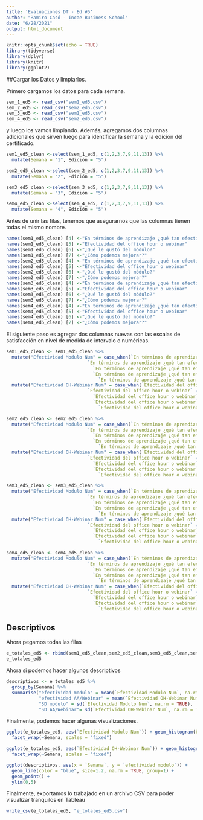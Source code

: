 ```yaml
---
title: 'Evaluaciones DT - Ed #5'
author: "Ramiro Casó - Incae Business School"
date: "6/28/2021"
output: html_document
---
```



```r
knitr::opts_chunk$set(echo = TRUE)
library(tidyverse)
library(dplyr)
library(knitr)
library(ggplot2)
```

##Cargar los Datos y limpiarlos.  

Primero cargamos los datos para cada semana.
```r
sem_1_ed5 <- read_csv("sem1_ed5.csv")
sem_2_ed5 <- read_csv("sem2_ed5.csv")
sem_3_ed5 <- read_csv("sem1_ed5.csv")
sem_4_ed5 <- read_csv("sem2_ed5.csv")
```

y luego los vamos limpiando. Además, agregamos dos columnas adicionales que sirven luego para identificar la semana y la edición del certificado. 


```r
sem1_ed5_clean <-select(sem_1_ed5, c(1,2,3,7,9,11,13)) %>% 
  mutate(Semana = "1", Edición = "5")

sem2_ed5_clean <-select(sem_2_ed5, c(1,2,3,7,9,11,13)) %>% 
  mutate(Semana = "2", Edición = "5")

sem3_ed5_clean <-select(sem_3_ed5, c(1,2,3,7,9,11,13)) %>% 
  mutate(Semana = "3", Edición = "5")

sem4_ed5_clean <-select(sem_4_ed5, c(1,2,3,7,9,11,13)) %>% 
  mutate(Semana = "4", Edición = "5")

```

Antes de unir las filas, tenemos que asegurarnos que las columnas tienen todas el mismo nombre. 

```r
names(sem1_ed5_clean) [4] <-"En términos de aprendizaje ¿qué tan efectivo fue este módulo?" 
names(sem1_ed5_clean) [5] <-"Efectividad del office hour o webinar" 
names(sem1_ed5_clean) [6] <-"¿Qué le gustó del módulo?" 
names(sem1_ed5_clean) [7] <-"¿Cómo podemos mejorar?" 
names(sem2_ed5_clean) [4] <-"En términos de aprendizaje ¿qué tan efectivo fue este módulo?" 
names(sem2_ed5_clean) [5] <-"Efectividad del office hour o webinar" 
names(sem2_ed5_clean) [6] <-"¿Qué le gustó del módulo?" 
names(sem2_ed5_clean) [7] <-"¿Cómo podemos mejorar?" 
names(sem3_ed5_clean) [4] <-"En términos de aprendizaje ¿qué tan efectivo fue este módulo?" 
names(sem3_ed5_clean) [5] <-"Efectividad del office hour o webinar" 
names(sem3_ed5_clean) [6] <-"¿Qué le gustó del módulo?" 
names(sem3_ed5_clean) [7] <-"¿Cómo podemos mejorar?" 
names(sem4_ed5_clean) [4] <-"En términos de aprendizaje ¿qué tan efectivo fue este módulo?" 
names(sem4_ed5_clean) [5] <-"Efectividad del office hour o webinar" 
names(sem4_ed5_clean) [6] <-"¿Qué le gustó del módulo?" 
names(sem4_ed5_clean) [7] <-"¿Cómo podemos mejorar?" 
```

El siguiente paso es agregar dos columnas nuevas con las escalas de satisfacción en nivel de medida de intervalo o numéricas. 

```r
sem1_ed5_clean <- sem1_ed5_clean %>% 
  mutate("Efectividad Modulo Num" = case_when(`En términos de aprendizaje ¿qué tan efectivo fue este módulo?` == "Muy efectivo" ~ 5,
                              `En términos de aprendizaje ¿qué tan efectivo fue este módulo?` == "Efectivo" ~ 4,
                                `En términos de aprendizaje ¿qué tan efectivo fue este módulo?` == "Neutral" ~ 3,
                                `En términos de aprendizaje ¿qué tan efectivo fue este módulo?` == "Inefectivo" ~ 2,
                                  `En términos de aprendizaje ¿qué tan efectivo fue este módulo?` == "Muy inefectivo" ~ 1)) %>%
  mutate("Efectividad OH-Webinar Num" = case_when(`Efectividad del office hour o webinar` == "Muy efectivo" ~ 5,
                              `Efectividad del office hour o webinar` == "Efectivo" ~ 4,
                                `Efectividad del office hour o webinar` == "Neutral" ~ 3,
                                `Efectividad del office hour o webinar` == "Inefectivo" ~ 2,
                                  `Efectividad del office hour o webinar` == "Muy inefectivo" ~ 1))

sem2_ed5_clean <- sem2_ed5_clean %>% 
  mutate("Efectividad Modulo Num" = case_when(`En términos de aprendizaje ¿qué tan efectivo fue este módulo?` == "Muy efectivo" ~ 5,
                              `En términos de aprendizaje ¿qué tan efectivo fue este módulo?` == "Efectivo" ~ 4,
                                `En términos de aprendizaje ¿qué tan efectivo fue este módulo?` == "Neutral" ~ 3,
                                `En términos de aprendizaje ¿qué tan efectivo fue este módulo?` == "Inefectivo" ~ 2,
                                  `En términos de aprendizaje ¿qué tan efectivo fue este módulo?` == "Muy inefectivo" ~ 1)) %>%
  mutate("Efectividad OH-Webinar Num" = case_when(`Efectividad del office hour o webinar` == "Muy efectivo" ~ 5,
                              `Efectividad del office hour o webinar` == "Efectivo" ~ 4,
                                `Efectividad del office hour o webinar` == "Neutral" ~ 3,
                                `Efectividad del office hour o webinar` == "Inefectivo" ~ 2,
                                  `Efectividad del office hour o webinar` == "Muy inefectivo" ~ 1))

sem3_ed5_clean <- sem3_ed5_clean %>% 
  mutate("Efectividad Modulo Num" = case_when(`En términos de aprendizaje ¿qué tan efectivo fue este módulo?` == "Muy efectivo" ~ 5,
                              `En términos de aprendizaje ¿qué tan efectivo fue este módulo?` == "Efectivo" ~ 4,
                                `En términos de aprendizaje ¿qué tan efectivo fue este módulo?` == "Neutral" ~ 3,
                                `En términos de aprendizaje ¿qué tan efectivo fue este módulo?` == "Inefectivo" ~ 2,
                                  `En términos de aprendizaje ¿qué tan efectivo fue este módulo?` == "Muy inefectivo" ~ 1)) %>%
  mutate("Efectividad OH-Webinar Num" = case_when(`Efectividad del office hour o webinar` == "Muy efectivo" ~ 5,
                              `Efectividad del office hour o webinar` == "Efectivo" ~ 4,
                                `Efectividad del office hour o webinar` == "Neutral" ~ 3,
                                `Efectividad del office hour o webinar` == "Inefectivo" ~ 2,
                                  `Efectividad del office hour o webinar` == "Muy inefectivo" ~ 1))

sem4_ed5_clean <- sem4_ed5_clean %>% 
  mutate("Efectividad Modulo Num" = case_when(`En términos de aprendizaje ¿qué tan efectivo fue este módulo?` == "Muy efectivo" ~ 5,
                              `En términos de aprendizaje ¿qué tan efectivo fue este módulo?` == "Efectivo" ~ 4,
                                `En términos de aprendizaje ¿qué tan efectivo fue este módulo?` == "Neutral" ~ 3,
                                `En términos de aprendizaje ¿qué tan efectivo fue este módulo?` == "Inefectivo" ~ 2,
                                  `En términos de aprendizaje ¿qué tan efectivo fue este módulo?` == "Muy inefectivo" ~ 1)) %>%
  mutate("Efectividad OH-Webinar Num" = case_when(`Efectividad del office hour o webinar` == "Muy efectivo" ~ 5,
                              `Efectividad del office hour o webinar` == "Efectivo" ~ 4,
                                `Efectividad del office hour o webinar` == "Neutral" ~ 3,
                                `Efectividad del office hour o webinar` == "Inefectivo" ~ 2,
                                  `Efectividad del office hour o webinar` == "Muy inefectivo" ~ 1))

```

## Descriptivos

Ahora pegamos todas las filas

```r

e_totales_ed5 <- rbind(sem1_ed5_clean,sem2_ed5_clean,sem3_ed5_clean,sem4_ed5_clean)
e_totales_ed5
```

Ahora si podemos hacer algunos descriptivos

```r
descriptivos <- e_totales_ed5 %>%
  group_by(Semana) %>%
  summarise("efectividad modulo" = mean(`Efectividad Modulo Num`, na.rm = TRUE),
            "efectividad AA/Webinar" = mean(`Efectividad OH-Webinar Num`, na.rm = TRUE),
            "SD modulo" = sd(`Efectividad Modulo Num`, na.rm = TRUE), 
            "SD AA/Webinar"= sd(`Efectividad OH-Webinar Num`, na.rm = TRUE))

```

Finalmente, podemos hacer algunas visualizaciones. 

```r
ggplot(e_totales_ed5, aes(`Efectividad Modulo Num`)) + geom_histogram(binwidth = 1) +
  facet_wrap(~Semana, scales = "fixed")

ggplot(e_totales_ed5, aes(`Efectividad OH-Webinar Num`)) + geom_histogram(binwidth = 1) +
  facet_wrap(~Semana, scales = "fixed")

```

```r
ggplot(descriptivos, aes(x = `Semana`, y = `efectividad modulo`)) + 
  geom_line(color = "blue", size=1.2, na.rm = TRUE, group=1) + 
  geom_point() + 
  ylim(0,5)
```


Finalmente, exportamos lo trabajado en un archivo CSV para poder visualizar tranquilos en Tableau

```r
write_csv(e_totales_ed5, "e_totales_ed5.csv")
```

